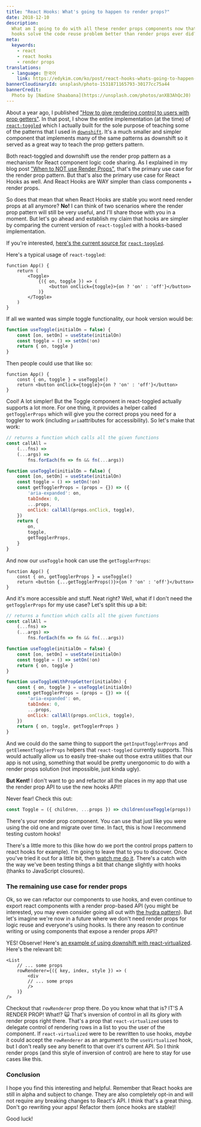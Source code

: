 ```yaml
---
title: "React Hooks: What's going to happen to render props?"
date: 2018-12-10
description:
  What am I going to do with all these render props components now that react
  hooks solve the code reuse problem better than render props ever did?
meta:
  keywords:
    - react
    - react hooks
    - render props
translations:
  - language: 한국어
    link: https://edykim.com/ko/post/react-hooks-whats-going-to-happen-to-render-props
bannerCloudinaryId: unsplash/photo-1531871165793-30177cc75a44
bannerCredit:
  Photo by [Nadine Shaabana](https://unsplash.com/photos/anXB3AhQcJ0)
---
```


About a year ago, I published
["How to give rendering control to users with prop getters"](/blog/how-to-give-rendering-control-to-users-with-prop-getters).
In that post, I show the entire implementation (at the time) of
[`react-toggled`](https://github.com/kentcdodds/react-toggled) which I actually
built for the sole purpose of teaching some of the patterns that I used in
[`downshift`](https://github.com/downshift-js/downshift). It's a much smaller
and simpler component that implements many of the same patterns as downshift so
it served as a great way to teach the prop getters pattern.

Both react-toggled and downshift use the render prop pattern as a mechanism for
React component logic code sharing. As I explained in my blog post
["When to NOT use Render Props"](/blog/when-to-not-use-render-props), that's the
primary use case for the render prop pattern. But that's also the primary use
case for React Hooks as well. And React Hooks are WAY simpler than class
components + render props.

So does that mean that when React Hooks are stable you wont need render props at
all anymore? **No!** I can think of two scenarios where the render prop pattern
will still be very useful, and I'll share those with you in a moment. But let's
go ahead and establish my claim that hooks are simpler by comparing the current
version of `react-toggled` with a hooks-based implementation.

If you're interested,
[here's the current source for](https://github.com/kentcdodds/react-toggled/blob/8452a1f2a4ec7b64588cd8c9812e0faf8deb0271/src/index.js)
[`react-toggled`](https://github.com/kentcdodds/react-toggled/blob/8452a1f2a4ec7b64588cd8c9812e0faf8deb0271/src/index.js).

Here's a typical usage of `react-toggled`:

```tsx
function App() {
	return (
		<Toggle>
			{({ on, toggle }) => (
				<button onClick={toggle}>{on ? 'on' : 'off'}</button>
			)}
		</Toggle>
	)
}
```

If all we wanted was simple toggle functionality, our hook version would be:

```js
function useToggle(initialOn = false) {
	const [on, setOn] = useState(initialOn)
	const toggle = () => setOn(!on)
	return { on, toggle }
}
```

Then people could use that like so:

```tsx
function App() {
	const { on, toggle } = useToggle()
	return <button onClick={toggle}>{on ? 'on' : 'off'}</button>
}
```

Cool! A lot simpler! But the Toggle component in react-toggled actually supports
a lot more. For one thing, it provides a helper called `getTogglerProps` which
will give you the correct props you need for a toggler to work (including
`aria`attributes for accessibility). So let's make that work:

```js
// returns a function which calls all the given functions
const callAll =
	(...fns) =>
	(...args) =>
		fns.forEach(fn => fn && fn(...args))

function useToggle(initialOn = false) {
	const [on, setOn] = useState(initialOn)
	const toggle = () => setOn(!on)
	const getTogglerProps = (props = {}) => ({
		'aria-expanded': on,
		tabIndex: 0,
		...props,
		onClick: callAll(props.onClick, toggle),
	})
	return {
		on,
		toggle,
		getTogglerProps,
	}
}
```

And now our `useToggle` hook can use the `getTogglerProps`:

```tsx
function App() {
	const { on, getTogglerProps } = useToggle()
	return <button {...getTogglerProps()}>{on ? 'on' : 'off'}</button>
}
```

And it's more accessible and stuff. Neat right? Well, what if I don't need the
`getTogglerProps` for my use case? Let's split this up a bit:

```js
// returns a function which calls all the given functions
const callAll =
	(...fns) =>
	(...args) =>
		fns.forEach(fn => fn && fn(...args))

function useToggle(initialOn = false) {
	const [on, setOn] = useState(initialOn)
	const toggle = () => setOn(!on)
	return { on, toggle }
}

function useToggleWithPropGetter(initialOn) {
	const { on, toggle } = useToggle(initialOn)
	const getTogglerProps = (props = {}) => ({
		'aria-expanded': on,
		tabIndex: 0,
		...props,
		onClick: callAll(props.onClick, toggle),
	})
	return { on, toggle, getTogglerProps }
}
```

And we could do the same thing to support the `getInputTogglerProps` and
`getElementTogglerProps` helpers that `react-toggled` currently supports. This
would actually allow us to easily tree-shake out those extra utilities that our
app is not using, something that would be pretty unergonomic to do with a render
props solution (not impossible, just kinda ugly).

**But Kent!** I don't want to go and refactor all the places in my app that use
the render prop API to use the new hooks API!!

Never fear! Check this out:

```js
const Toggle = ({ children, ...props }) => children(useToggle(props))
```

There's your render prop component. You can use that just like you were using
the old one and migrate over time. In fact, this is how I recommend testing
custom hooks!

There's a little more to this (like how do we port the control props pattern to
react hooks for example). I'm going to leave that to you to discover. Once
you've tried it out for a little bit, then
[watch me do it](https://youtu.be/_eVyLVFlSQk?list=PLV5CVI1eNcJgCrPH_e6d57KRUTiDZgs0u).
There's a catch with the way we've been testing things a bit that change
slightly with hooks (thanks to JavaScript closures).

### The remaining use case for render props

Ok, so we can refactor our components to use hooks, and even continue to export
react components with a render prop-based API (you might be interested, you may
even consider going all out with
[the hydra pattern](https://americanexpress.io/hydra)). But let's imagine we're
now in a future where we don't need render props for logic reuse and everyone's
using hooks. Is there any reason to continue writing or using components that
expose a render props API?

YES! Observe! Here's
[an example of using downshift with react-virtualized](https://github.com/downshift-js/downshift/blob/9b3467dce2be59832765277570857de5679d8392/stories/examples/windowing-with-react-virtualized.js).
Here's the relevant bit:

```tsx
<List
	// ... some props
	rowRenderer={({ key, index, style }) => (
		<div
		// ... some props
		/>
	)}
/>
```

Checkout that `rowRenderer` prop there. Do you know what that is? IT'S A RENDER
PROP! What!? 🙀 That's inversion of control in all its glory with render props
right there. That's a prop that `react-virtualized` uses to delegate control of
rendering rows in a list to you the user of the component. If
`react-virtualized` were to be rewritten to use hooks, _maybe_ it could accept
the `rowRenderer` as an argument to the `useVirtualized` hook, but I don't
really see any benefit to that over it's current API. So I think render props
(and this style of inversion of control) are here to stay for use cases like
this.

### Conclusion

I hope you find this interesting and helpful. Remember that React hooks are
still in alpha and subject to change. They are also completely opt-in and will
not require any breaking changes to React's API. I think that's a great thing.
Don't go rewriting your apps! Refactor them (once hooks are stable)!

Good luck!
